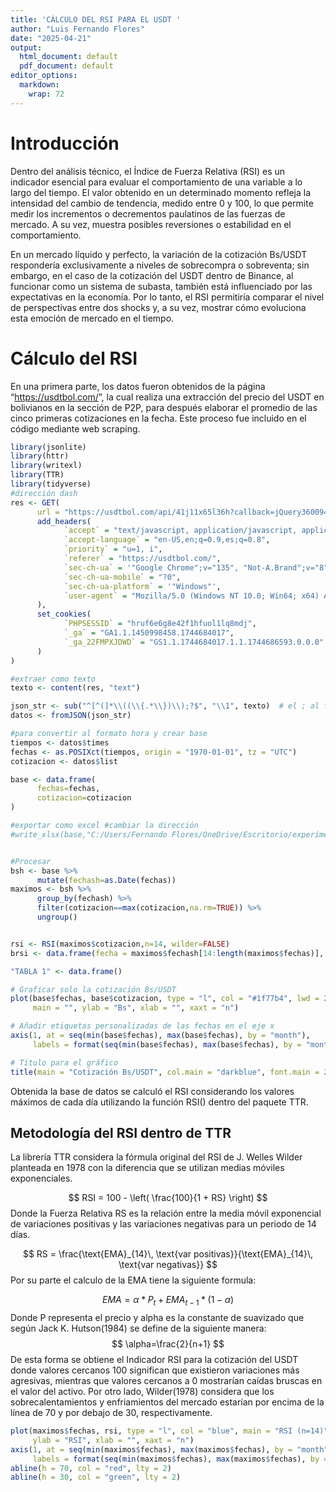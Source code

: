 ---
title: 'CÁLCULO DEL RSI PARA EL USDT '
author: "Luis Fernando Flores"
date: "2025-04-21"
output:
  html_document: default
  pdf_document: default
editor_options:
  markdown:
    wrap: 72
---

# Introducción

Dentro del análisis técnico, el Índice de Fuerza Relativa (RSI) es un
indicador esencial para evaluar el comportamiento de una variable a lo
largo del tiempo. El valor obtenido en un determinado momento refleja la
intensidad del cambio de tendencia, medido entre 0 y 100, lo que permite
medir los incrementos o decrementos paulatinos de las fuerzas de
mercado. A su vez, muestra posibles reversiones o estabilidad en el
comportamiento.

En un mercado líquido y perfecto, la variación de la cotización Bs/USDT
respondería exclusivamente a niveles de sobrecompra o sobreventa; sin
embargo, en el caso de la cotización del USDT dentro de Binance, al
funcionar como un sistema de subasta, también está influenciado por las
expectativas en la economía. Por lo tanto, el RSI permitiría comparar el
nivel de perspectivas entre dos shocks y, a su vez, mostrar cómo
evoluciona esta emoción de mercado en el tiempo.

# Cálculo del RSI

En una primera parte, los datos fueron obtenidos de la página
"<https://usdtbol.com/>", la cual realiza una extracción del precio del
USDT en bolivianos en la sección de P2P, para después elaborar el
promedio de las cinco primeras cotizaciones en la fecha. Este proceso
fue incluido en el código mediante web scraping.
```{r,echo=FALSE, warning=FALSE, message=FALSE}
library(jsonlite)
library(httr)
library(writexl)
library(TTR)
library(tidyverse)
#dirección dash 
res <- GET(
      url = "https://usdtbol.com/api/41j11x65l36h?callback=jQuery36009479087033522224_1744686594356&_=1744686594357",
      add_headers(
            `accept` = "text/javascript, application/javascript, application/ecmascript, application/x-ecmascript, */*; q=0.01",
            `accept-language` = "en-US,en;q=0.9,es;q=0.8",
            `priority` = "u=1, i",
            `referer` = "https://usdtbol.com/",
            `sec-ch-ua` = '"Google Chrome";v="135", "Not-A.Brand";v="8", "Chromium";v="135"',
            `sec-ch-ua-mobile` = "?0",
            `sec-ch-ua-platform` = '"Windows"',
            `user-agent` = "Mozilla/5.0 (Windows NT 10.0; Win64; x64) AppleWebKit/537.36 (KHTML, like Gecko) Chrome/135.0.0.0 Safari/537.36"
      ),
      set_cookies(
            `PHPSESSID` = "hruf6e6g8e42f1hfuol1lq8mdj",
            `_ga` = "GA1.1.1450998458.1744684017",
            `_ga_22FMPXJDWD` = "GS1.1.1744684017.1.1.1744686593.0.0.0"
      )
)

#extraer como texto
texto <- content(res, "text")

json_str <- sub("^[^(]*\\((\\{.*\\})\\);?$", "\\1", texto)  # el ; al final es opcional
datos <- fromJSON(json_str)

#para convertir al formato hora y crear base 
tiempos <- datos$times
fechas <- as.POSIXct(tiempos, origin = "1970-01-01", tz = "UTC")
cotizacion <- datos$list

base <- data.frame(
      fechas=fechas,
      cotizacion=cotizacion
)

#exportar como excel #cambiar la dirección
#write_xlsx(base,"C:/Users/Fernando Flores/OneDrive/Escritorio/experimento/usdt.xlsx") 


#Procesar 
bsh <- base %>% 
      mutate(fechash=as.Date(fechas))
maximos <- bsh %>% 
      group_by(fechash) %>% 
      filter(cotizacion==max(cotizacion,na.rm=TRUE)) %>% 
      ungroup()


rsi <- RSI(maximos$cotizacion,n=14, wilder=FALSE)
brsi <- data.frame(fecha = maximos$fechash[14:length(maximos$fechas)], rsi = rsi[14:length(rsi)])

"TABLA 1" <- data.frame()

# Graficar solo la cotización Bs/USDT
plot(base$fechas, base$cotizacion, type = "l", col = "#1f77b4", lwd = 2, 
     main = "", ylab = "Bs", xlab = "", xaxt = "n")

# Añadir etiquetas personalizadas de las fechas en el eje x
axis(1, at = seq(min(base$fechas), max(base$fechas), by = "month"), 
     labels = format(seq(min(base$fechas), max(base$fechas), by = "month"), "%b %d"), las = 2)

# Título para el gráfico
title(main = "Cotización Bs/USDT", col.main = "darkblue", font.main = 2)
```

Obtenida la base de datos se calculó el RSI considerando los valores máximos de cada día utilizando la función RSI() dentro del paquete TTR.  

## Metodología del RSI dentro de TTR
  
La librería TTR considera la fórmula original del RSI de J. Welles Wilder planteada en 1978 con la diferencia que se utilizan medias móviles exponenciales. 

$$
RSI = 100 - \left( \frac{100}{1 + RS} \right)
$$
Donde la Fuerza Relativa RS es la relación entre la media móvil exponencial de variaciones positivas y las variaciones negativas para un periodo de 14 días. 

$$
RS =   \frac{\text{EMA}_{14}\, \text{var positivas}}{\text{EMA}_{14}\, \text{var negativas}}
$$
Por su parte el calculo de la EMA tiene la siguiente formula:

$$
EMA = \alpha*P_t + EMA_{t-1}*(1 - \alpha)
$$
Donde P representa el precio y alpha es la constante de suavizado que según Jack K. Hutson(1984) se define de la siguiente manera: 
$$
\alpha=\frac{2}{n+1}
$$
De esta forma se obtiene el Indicador RSI para la cotización del USDT donde valores cercanos 100 significan que existieron variaciones más agresivas, mientras que valores cercanos a 0 mostrarían caídas bruscas en el valor del activo. Por otro lado, Wilder(1978) considera que los sobrecalentamientos y enfriamientos del mercado estarían por encima de la línea de 70 y por debajo de 30, respectivamente.
```{r,echo=FALSE, warning=FALSE, message=FALSE}
plot(maximos$fechas, rsi, type = "l", col = "blue", main = "RSI (n=14)", 
     ylab = "RSI", xlab = "", xaxt = "n")
axis(1, at = seq(min(maximos$fechas), max(maximos$fechas), by = "month"), 
     labels = format(seq(min(maximos$fechas), max(maximos$fechas), by = "month"), "%b %d"), las = 2)
abline(h = 70, col = "red", lty = 2)
abline(h = 30, col = "green", lty = 2)



```










